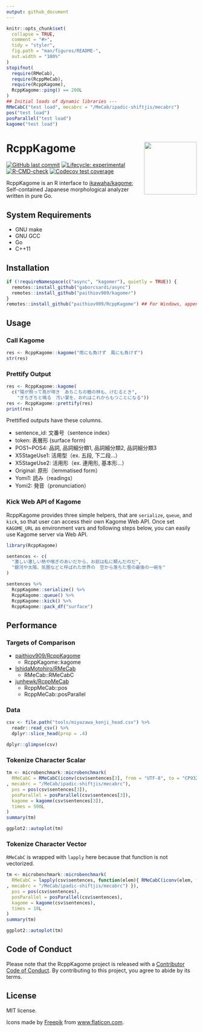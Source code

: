 ```yaml
---
output: github_document
---
```


<!-- README.md is generated from README.Rmd. Please edit that file -->

```r
knitr::opts_chunk$set(
  collapse = TRUE,
  comment = "#>",
  tidy = "styler",
  fig.path = "man/figures/README-",
  out.width = "100%"
)
stopifnot(
  require(RMeCab),
  require(RcppMeCab),
  require(RcppKagome),
  RcppKagome::ping() == 200L
)
## Initial loads of dynamic libraries ---
RMeCabC("test load", mecabrc = "/MeCab/ipadic-shiftjis/mecabrc")
pos("test load")
posParallel("test load")
kagome("test load")
```

# RcppKagome <a href='https://paithiov909.github.io/RcppKagome'><img src='https://raw.githack.com/paithiov909/RcppKagome/main/man/figures/logo.png' align="right" height="139" /></a>

<!-- badges: start -->
[![GitHub last commit](https://img.shields.io/github/last-commit/paithiov909/RcppKagome)](#)
[![Lifecycle: experimental](https://img.shields.io/badge/lifecycle-experimental-orange.svg)](https://www.tidyverse.org/lifecycle/#experimental)
[![R-CMD-check](https://github.com/paithiov909/RcppKagome/workflows/R-CMD-check/badge.svg)](https://github.com/paithiov909/RcppKagome/actions)
[![Codecov test coverage](https://codecov.io/gh/paithiov909/RcppKagome/branch/main/graph/badge.svg)](https://codecov.io/gh/paithiov909/RcppKagome?branch=main)
<!-- badges: end -->

RcppKagome is an R interface to [ikawaha/kagome](https://github.com/ikawaha/kagome); Self-contained Japanese morphological analyzer written in pure Go.

## System Requirements

- GNU make
- GNU GCC
- Go
- C++11

## Installation

```r
if (!requireNamespace(c("async", "kagomer"), quietly = TRUE)) {
  remotes::install_github("gaborcsardi/async")
  remotes::install_github("paithiov909/kagomer")
}
remotes::install_github("paithiov909/RcppKagome") ## For Windows, append `INSTALL_opts = "--no-multiarch"`
```

## Usage

### Call Kagome

```r
res <- RcppKagome::kagome("雨にも負けず　風にも負けず")
str(res)
```

### Prettify Output

```r
res <- RcppKagome::kagome(
  c("陽が照って鳥が啼き　あちこちの楢の林も、けむるとき",
    "ぎちぎちと鳴る　汚い掌を、おれはこれからもつことになる"))
res <- RcppKagome::prettify(res)
print(res)
```

Prettified outputs have these columns.

- sentence_id: 文番号（sentence index）
- token: 表層形 (surface form)
- POS1~POS4: 品詞, 品詞細分類1, 品詞細分類2, 品詞細分類3
- X5StageUse1: 活用型（ex. 五段, 下二段…）
- X5StageUse2: 活用形（ex. 連用形, 基本形…）
- Original: 原形（lemmatised form）
- Yomi1: 読み（readings）
- Yomi2: 発音（pronunciation）

### Kick Web API of Kagome

RcppKagome provides three simple helpers, that are `serialize`, `queue`, and `kick`, so that user can access their own Kagome Web API.
Once set `KAGOME_URL` as environment vars and following steps below, you can easily use Kagome server via Web API.

```r
library(RcppKagome)

sentences <- c(
  "激しい激しい熱や喘ぎのあいだから、お前は私に頼んだのだ",
  "銀河や太陽、気圏などと呼ばれた世界の　空から落ちた雪の最後の一碗を"
)

sentences %>%
  RcppKagome::serialize() %>%
  RcppKagome::queue() %>%
  RcppKagome::kick() %>%
  RcppKagome::pack_df("surface")
```

## Performance

### Targets of Comparison

- [paithiov909/RcppKagome](https://github.com/paithiov909/RcppKagome)
  - RcppKagome::kagome
- [IshidaMotohiro/RMeCab](https://github.com/IshidaMotohiro/RMeCab)
  - RMeCab::RMeCabC
- [junhewk/RcppMeCab](https://github.com/junhewk/RcppMeCab)
  - RcppMeCab::pos
  - RcppMeCab::posParallel

### Data

```r
csv <- file.path("tools/miyazawa_kenji_head.csv") %>%
  readr::read_csv() %>%
  dplyr::slice_head(prop = .4)

dplyr::glimpse(csv)
```

### Tokenize Character Scalar

```r
tm <- microbenchmark::microbenchmark(
  RMeCabC = RMeCabC(iconv(csv$sentences[3], from = "UTF-8", to = "CP932")
, mecabrc = "/MeCab/ipadic-shiftjis/mecabrc"),
  pos = pos(csv$sentences[3]),
  posParallel = posParallel(csv$sentences[3]),
  kagome = kagome(csv$sentences[3]),
  times = 500L
)
summary(tm)
```

```r
ggplot2::autoplot(tm)
```

### Tokenize Character Vector

`RMeCabC` is wrapped with `lapply` here because that function is not vectorized.

```r
tm <- microbenchmark::microbenchmark(
  RMeCabC = lapply(csv$sentences, function(elem){ RMeCabC(iconv(elem, from = "UTF-8", to = "CP932")
, mecabrc = "/MeCab/ipadic-shiftjis/mecabrc") }),
  pos = pos(csv$sentences),
  posParallel = posParallel(csv$sentences),
  kagome = kagome(csv$sentences),
  times = 10L
)
summary(tm)
```

```r
ggplot2::autoplot(tm)
```

## Code of Conduct

Please note that the RcppKagome project is released with a [Contributor Code of Conduct](https://paithiov909.github.io/RcppKagome/CODE_OF_CONDUCT.html). By contributing to this project, you agree to abide by its terms.

## License

MIT license.

Icons made by [Freepik](http://www.freepik.com/) from [www.flaticon.com](https://www.flaticon.com/).

